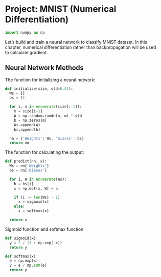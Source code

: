 # Project: MNIST (Numerical Differentiation)

```python
import numpy as np
```

Let's build and train a neural network to classify MNIST dataset. In this chapter, numerical differentiation rather than backpropagation will be used to calculate gradient.


## Neural Network Methods

The function for initializing a neural network:

```python
def initialize(size, std=0.01):
  Ws = []
  bs = []

  for i, n in enumerate(size[:-1]):
    m = size[i+1]
    W = np.random.randn(n, m) * std
    b = np.zeros(m)
    Ws.append(W)
    bs.append(b)

  nn = {'Weights': Ws, 'biases': bs}
  return nn
```

The function for calculating the output:

```python
def predict(nn, x):
  Ws = nn['Weights']
  bs = nn['biases']

  for i, W in enumerate(Ws):
    b = bs[i]
    x = np.dot(x, W) + b

    if (i != len(Ws) - 1):
      x = sigmoid(x)
    else:
      x = softmax(x)

  return x
```

Sigmoid function and softmax function:

```python
def sigmoid(x):
  y = 1 / (1 + np.exp(-x))
  return y

def softmax(x):
  e = np.exp(x)
  y = e / np.sum(e)
  return y
```
